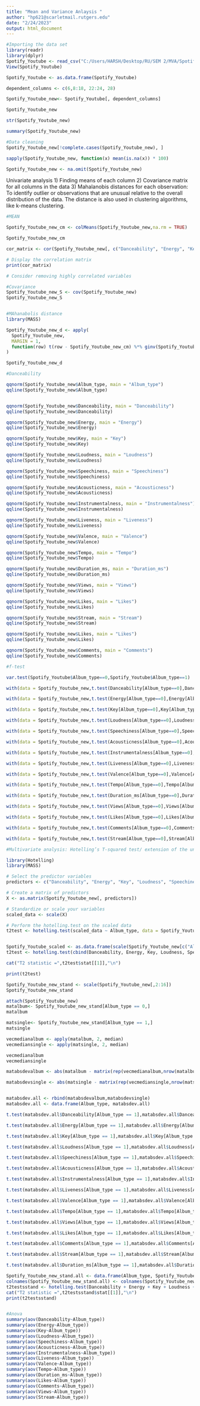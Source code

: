 ---
title: "Mean and Variance Anlaysis "
author: "hp621@scarletmail.rutgers.edu"
date: "2/24/2023"
output: html_document
---
  
```{r}
#Importing the data set
library(readr)
library(dplyr)
Spotify_Youtube <- read_csv("C:/Users/HARSH/Desktop/RU/SEM 2/MVA/Spotify_Youtube.csv")
View(Spotify_Youtube)
```


```{r}

Spotify_Youtube <- as.data.frame(Spotify_Youtube)

dependent_columns <- c(6,8:18, 22:24, 28)

Spotify_Youtube_new<- Spotify_Youtube[, dependent_columns]

Spotify_Youtube_new

str(Spotify_Youtube_new)

summary(Spotify_Youtube_new)
```
  
```{r}
#Data cleaning
Spotify_Youtube_new[!complete.cases(Spotify_Youtube_new), ]

sapply(Spotify_Youtube_new, function(x) mean(is.na(x)) * 100)

Spotify_Youtube_new <- na.omit(Spotify_Youtube_new)


```
Univariate analysis
1) Finding means of each column 
2) Covariance matrix for all columns in the data
3) Mahalanobis distances for each observation: To identify outlier or observations that are unusual relative to the overall distribution of the data. The distance is also used in clustering algorithms, like k-means clustering.
```{r}
#MEAN

Spotify_Youtube_new_cm <- colMeans(Spotify_Youtube_new,na.rm = TRUE)

Spotify_Youtube_new_cm
```
```{r}

cor_matrix <- cor(Spotify_Youtube_new[, c("Danceability", "Energy", "Key", "Loudness", "Speechiness", "Acousticness", "Instrumentalness", "Liveness", "Valence", "Tempo", "Duration_ms", "Views", "Likes", "Comments", "Stream")])

# Display the correlation matrix
print(cor_matrix)

# Consider removing highly correlated variables

#Covariance
Spotify_Youtube_new_S <- cov(Spotify_Youtube_new)
Spotify_Youtube_new_S



```
```{r}
#MAhanabolis distance
library(MASS)

Spotify_Youtube_new_d <- apply(
  Spotify_Youtube_new, 
  MARGIN = 1,
  function(row) t(row - Spotify_Youtube_new_cm) %*% ginv(Spotify_Youtube_new_S) %*% (row - Spotify_Youtube_new_cm)
)

Spotify_Youtube_new_d

```
  
```{r}
#Danceability

qqnorm(Spotify_Youtube_new$Album_type, main = "Album_type")
qqline(Spotify_Youtube_new$Album_type)


qqnorm(Spotify_Youtube_new$Danceability, main = "Danceability")
qqline(Spotify_Youtube_new$Danceability)

qqnorm(Spotify_Youtube_new$Energy, main = "Energy")
qqline(Spotify_Youtube_new$Energy)

qqnorm(Spotify_Youtube_new$Key, main = "Key")
qqline(Spotify_Youtube_new$Key)

qqnorm(Spotify_Youtube_new$Loudness, main = "Loudness")
qqline(Spotify_Youtube_new$Loudness)

qqnorm(Spotify_Youtube_new$Speechiness, main = "Speechiness")
qqline(Spotify_Youtube_new$Speechiness)

qqnorm(Spotify_Youtube_new$Acousticness, main = "Acousticness")
qqline(Spotify_Youtube_new$Acousticness)

qqnorm(Spotify_Youtube_new$Instrumentalness, main = "Instrumentalness")
qqline(Spotify_Youtube_new$Instrumentalness)

qqnorm(Spotify_Youtube_new$Liveness, main = "Liveness")
qqline(Spotify_Youtube_new$Liveness)

qqnorm(Spotify_Youtube_new$Valence, main = "Valence")
qqline(Spotify_Youtube_new$Valence)

qqnorm(Spotify_Youtube_new$Tempo, main = "Tempo")
qqline(Spotify_Youtube_new$Tempo)

qqnorm(Spotify_Youtube_new$Duration_ms, main = "Duration_ms")
qqline(Spotify_Youtube_new$Duration_ms)

qqnorm(Spotify_Youtube_new$Views, main = "Views")
qqline(Spotify_Youtube_new$Views)

qqnorm(Spotify_Youtube_new$Likes, main = "Likes")
qqline(Spotify_Youtube_new$Likes)

qqnorm(Spotify_Youtube_new$Stream, main = "Stream")
qqline(Spotify_Youtube_new$Stream)

qqnorm(Spotify_Youtube_new$Likes, main = "Likes")
qqline(Spotify_Youtube_new$Likes)

qqnorm(Spotify_Youtube_new$Comments, main = "Comments")
qqline(Spotify_Youtube_new$Comments)
```


```{r}
#f-test

var.test(Spotify_Youtube$Album_type==0,Spotify_Youtube$Album_type==1)

```


```{r}
with(data = Spotify_Youtube_new,t.test(Danceability[Album_type==0],Danceability[Album_type==1],var.equal=TRUE))

with(data = Spotify_Youtube_new,t.test(Energy[Album_type==0],Energy[Album_type==1],var.equal=TRUE))

with(data = Spotify_Youtube_new,t.test(Key[Album_type==0],Key[Album_type==1],var.equal=TRUE))

with(data = Spotify_Youtube_new,t.test(Loudness[Album_type==0],Loudness[Album_type==1],var.equal=TRUE))

with(data = Spotify_Youtube_new,t.test(Speechiness[Album_type==0],Speechiness[Album_type==1],var.equal=TRUE))

with(data = Spotify_Youtube_new,t.test(Acousticness[Album_type==0],Acousticness[Album_type==1],var.equal=TRUE))

with(data = Spotify_Youtube_new,t.test(Instrumentalness[Album_type==0],Instrumentalness[Album_type==1],var.equal=TRUE))

with(data = Spotify_Youtube_new,t.test(Liveness[Album_type==0],Liveness[Album_type==1],var.equal=TRUE))

with(data = Spotify_Youtube_new,t.test(Valence[Album_type==0],Valence[Album_type==1],var.equal=TRUE))

with(data = Spotify_Youtube_new,t.test(Tempo[Album_type==0],Tempo[Album_type==1],var.equal=TRUE))

with(data = Spotify_Youtube_new,t.test(Duration_ms[Album_type==0],Duration_ms[Album_type==1],var.equal=TRUE))

with(data = Spotify_Youtube_new,t.test(Views[Album_type==0],Views[Album_type==1],var.equal=TRUE))

with(data = Spotify_Youtube_new,t.test(Likes[Album_type==0],Likes[Album_type==1],var.equal=TRUE))

with(data = Spotify_Youtube_new,t.test(Comments[Album_type==0],Comments[Album_type==1],var.equal=TRUE))

with(data = Spotify_Youtube_new,t.test(Stream[Album_type==0],Stream[Album_type==1],var.equal=TRUE))
```
```{r}
#Multivariate analysis: Hotelling’s T-squared test/ extension of the univariate t-test to multidimensional data.

library(Hotelling)
library(MASS)

# Select the predictor variables
predictors <- c("Danceability", "Energy", "Key", "Loudness", "Speechiness", "Acousticness", "Instrumentalness", "Liveness", "Valence", "Tempo", "Duration_ms", "Views", "Likes", "Comments", "Stream")

# Create a matrix of predictors
X <- as.matrix(Spotify_Youtube_new[, predictors])

# Standardize or scale your variables
scaled_data <- scale(X)

# Perform the hotelling.test on the scaled data
t2test <- hotelling.test(scaled_data ~ Album_type, data = Spotify_Youtube_new)


Spotify_Youtube_scaled <- as.data.frame(scale(Spotify_Youtube_new[c("Album_type","Danceability", "Energy", "Key", "Loudness", "Speechiness", "Acousticness", "Instrumentalness", "Liveness", "Valence", "Tempo", "Duration_ms", "Views", "Likes", "Comments", "Stream")]))
t2test <- hotelling.test(cbind(Danceability, Energy, Key, Loudness, Speechiness, Acousticness, Instrumentalness, Liveness, Valence, Tempo, Duration_ms, Views, Likes, Comments, Stream) ~ Album_type, data = Spotify_Youtube_scaled)

cat("T2 statistic =",t2test$stat[[1]],"\n")

print(t2test)
```

```{r}
Spotify_Youtube_new_stand <- scale(Spotify_Youtube_new[,2:16])
Spotify_Youtube_new_stand
```
```{r}
attach(Spotify_Youtube_new)
matalbum<- Spotify_Youtube_new_stand[Album_type == 0,]
matalbum

matsingle<- Spotify_Youtube_new_stand[Album_type == 1,]
matsingle

vecmedianalbum <- apply(matalbum, 2, median)
vecmediansingle <- apply(matsingle, 2, median)

vecmedianalbum
vecmediansingle

matabsdevalbum <- abs(matalbum - matrix(rep(vecmedianalbum,nrow(matalbum)),nrow=nrow(matalbum), byrow=TRUE))

matabsdevsingle <- abs(matsingle - matrix(rep(vecmediansingle,nrow(matsingle)),nrow=nrow(matsingle), byrow=TRUE))


matabsdev.all <- rbind(matabsdevalbum,matabsdevsingle)
matabsdev.all <- data.frame(Album_type, matabsdev.all)

t.test(matabsdev.all$Danceability[Album_type == 1],matabsdev.all$Danceability[Album_type == 0], alternative="less",var.equal = TRUE)

t.test(matabsdev.all$Energy[Album_type == 1],matabsdev.all$Energy[Album_type == 0], alternative="less",var.equal = TRUE)

t.test(matabsdev.all$Key[Album_type == 1],matabsdev.all$Key[Album_type == 0], alternative="less",var.equal = TRUE)

t.test(matabsdev.all$Loudness[Album_type == 1],matabsdev.all$Loudness[Album_type == 0], alternative="less",var.equal = TRUE)

t.test(matabsdev.all$Speechiness[Album_type == 1],matabsdev.all$Speechiness[Album_type == 0], alternative="less",var.equal = TRUE)

t.test(matabsdev.all$Acousticness[Album_type == 1],matabsdev.all$Acousticness[Album_type == 0], alternative="less",var.equal = TRUE)

t.test(matabsdev.all$Instrumentalness[Album_type == 1],matabsdev.all$Instrumentalness[Album_type == 0], alternative="less",var.equal = TRUE)

t.test(matabsdev.all$Liveness[Album_type == 1],matabsdev.all$Liveness[Album_type == 0], alternative="less",var.equal = TRUE)

t.test(matabsdev.all$Valence[Album_type == 1],matabsdev.all$Valence[Album_type == 0], alternative="less",var.equal = TRUE)

t.test(matabsdev.all$Tempo[Album_type == 1],matabsdev.all$Tempo[Album_type == 0], alternative="less",var.equal = TRUE)

t.test(matabsdev.all$Views[Album_type == 1],matabsdev.all$Views[Album_type == 0], alternative="less",var.equal = TRUE)

t.test(matabsdev.all$Likes[Album_type == 1],matabsdev.all$Likes[Album_type == 0], alternative="less",var.equal = TRUE)

t.test(matabsdev.all$Comments[Album_type == 1],matabsdev.all$Comments[Album_type == 0], alternative="less",var.equal = TRUE)

t.test(matabsdev.all$Stream[Album_type == 1],matabsdev.all$Stream[Album_type == 0], alternative="less",var.equal = TRUE)

t.test(matabsdev.all$Duration_ms[Album_type == 1],matabsdev.all$Duration_ms[Album_type == 0], alternative="less",var.equal = TRUE)

Spotify_Youtube_new_stand.all <- data.frame(Album_type, Spotify_Youtube_new_stand)
colnames(Spotify_Youtube_new_stand.all) <- colnames(Spotify_Youtube_new[1:16])
t2testsstand <- hotelling.test(Danceability + Energy + Key + Loudness + Speechiness + Acousticness + Instrumentalness + Liveness + Valence + Tempo + Duration_ms + Views + Likes + Comments + Stream ~ Album_type,data=Spotify_Youtube_new_stand.all)
cat("T2 statistic =",t2testsstand$stat[[1]],"\n")
print(t2testsstand)



```
```{r}
#Anova
summary(aov(Danceability~Album_type))
summary(aov(Energy~Album_type))
summary(aov(Key~Album_type))
summary(aov(Loudness~Album_type))
summary(aov(Speechiness~Album_type))
summary(aov(Acousticness~Album_type))
summary(aov(Instrumentalness~Album_type))
summary(aov(Liveness~Album_type))
summary(aov(Valence~Album_type))
summary(aov(Tempo~Album_type))
summary(aov(Duration_ms~Album_type))
summary(aov(Likes~Album_type))
summary(aov(Comments~Album_type))
summary(aov(Views~Album_type))
summary(aov(Stream~Album_type))



```


  